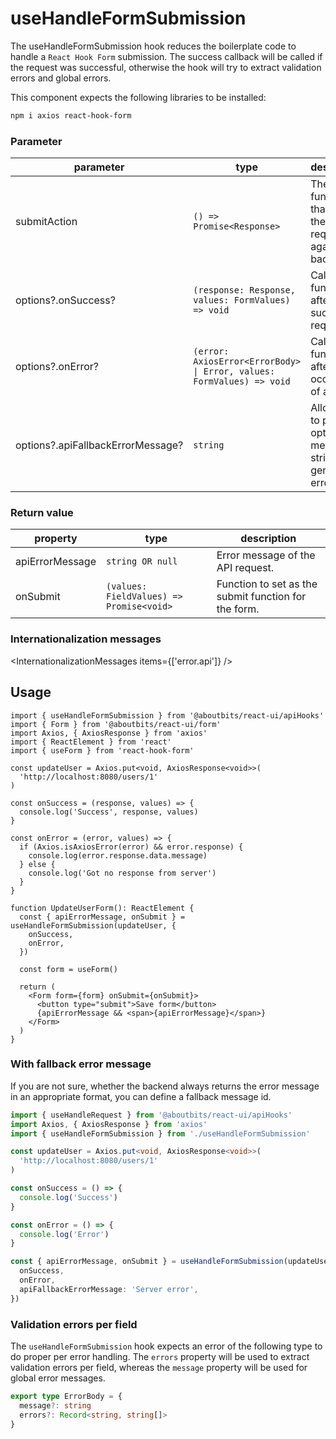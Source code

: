 
<Meta
  title="Components/APIHooks/useHandleFormSubmission"
  component={useHandleFormSubmission}
/>

# useHandleFormSubmission

The useHandleFormSubmission hook reduces the boilerplate code to handle a `React Hook Form` submission.
The success callback will be called if the request was successful, otherwise the hook will try to extract validation errors and global errors.

This component expects the following libraries to be installed:

```sh
npm i axios react-hook-form
```

### Parameter

| parameter                         | type                                                                  | description                                                       |
| --------------------------------- | --------------------------------------------------------------------- | ----------------------------------------------------------------- |
| submitAction                      | `() => Promise<Response>`                                             | The function that makes the actual request against the backend.   |
| options?.onSuccess?               | `(response: Response, values: FormValues) => void`                    | Callback function after successful request.                       |
| options?.onError?                 | `(error: AxiosError<ErrorBody> \| Error, values: FormValues) => void` | Callback function after occurrence of an error.                   |
| options?.apiFallbackErrorMessage? | `string`                                                              | Allows you to pass an optional message string for a general error |

### Return value

| property        | type                                     | description                                          |
| --------------- | ---------------------------------------- | ---------------------------------------------------- |
| apiErrorMessage | `string OR null`                         | Error message of the API request.                    |
| onSubmit        | `(values: FieldValues) => Promise<void>` | Function to set as the submit function for the form. |

### Internationalization messages

<InternationalizationMessages items={['error.api']} />

## Usage

```tsx
import { useHandleFormSubmission } from '@aboutbits/react-ui/apiHooks'
import { Form } from '@aboutbits/react-ui/form'
import Axios, { AxiosResponse } from 'axios'
import { ReactElement } from 'react'
import { useForm } from 'react-hook-form'

const updateUser = Axios.put<void, AxiosResponse<void>>(
  'http://localhost:8080/users/1'
)

const onSuccess = (response, values) => {
  console.log('Success', response, values)
}

const onError = (error, values) => {
  if (Axios.isAxiosError(error) && error.response) {
    console.log(error.response.data.message)
  } else {
    console.log('Got no response from server')
  }
}

function UpdateUserForm(): ReactElement {
  const { apiErrorMessage, onSubmit } = useHandleFormSubmission(updateUser, {
    onSuccess,
    onError,
  })

  const form = useForm()

  return (
    <Form form={form} onSubmit={onSubmit}>
      <button type="submit">Save form</button>
      {apiErrorMessage && <span>{apiErrorMessage}</span>}
    </Form>
  )
}
```

### With fallback error message

If you are not sure, whether the backend always returns the error message in an appropriate format, you can define a fallback message id.

```ts
import { useHandleRequest } from '@aboutbits/react-ui/apiHooks'
import Axios, { AxiosResponse } from 'axios'
import { useHandleFormSubmission } from './useHandleFormSubmission'

const updateUser = Axios.put<void, AxiosResponse<void>>(
  'http://localhost:8080/users/1'
)

const onSuccess = () => {
  console.log('Success')
}

const onError = () => {
  console.log('Error')
}

const { apiErrorMessage, onSubmit } = useHandleFormSubmission(updateUser, {
  onSuccess,
  onError,
  apiFallbackErrorMessage: 'Server error',
})
```

### Validation errors per field

The `useHandleFormSubmission` hook expects an error of the following type to do proper per error handling.
The `errors` property will be used to extract validation errors per field, whereas the `message` property will be used for global error messages.

```ts
export type ErrorBody = {
  message?: string
  errors?: Record<string, string[]>
}
```
